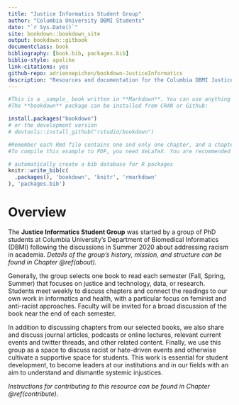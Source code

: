 ```yaml
--- 
title: "Justice Informatics Student Group"
author: "Columbia University DBMI Students"
date: "`r Sys.Date()`"
site: bookdown::bookdown_site
output: bookdown::gitbook
documentclass: book
bibliography: [book.bib, packages.bib]
biblio-style: apalike
link-citations: yes
github-repo: adriennepichon/bookdown-JusticeInformatics
description: "Resources and documentation for the Columbia DBMI Justice Informatics Student Group."
---
```



```r
#This is a _sample_ book written in **Markdown**. You can use anything that Pandoc's Markdown supports, e.g., a math equation $a^2 + b^2 = c^2$.
#The **bookdown** package can be installed from CRAN or Github:

install.packages("bookdown")
# or the development version
# devtools::install_github("rstudio/bookdown")
```

```r
#Remember each Rmd file contains one and only one chapter, and a chapter is defined by the first-level heading `#`.
#To compile this example to PDF, you need XeLaTeX. You are recommended to install TinyTeX (which includes XeLaTeX): <https://yihui.name/tinytex/>.

# automatically create a bib database for R packages
knitr::write_bib(c(
  .packages(), 'bookdown', 'knitr', 'rmarkdown'
), 'packages.bib')
```

# Overview

The **Justice Informatics Student Group** was started by a group of PhD students at Columbia University's Department of Biomedical Informatics (DBMI) following the discussions in Summer 2020 about addressing racism in academia. _Details of the group's history, mission, and structure can be found in Chapter \@ref(about)._

Generally, the group selects one book to read each semester (Fall, Spring, Summer) that focuses on justice and technology, data, or research. Students meet weekly to discuss chapters and connect the readings to our own work in informatics and health, with a particular focus on feminist and anti-racist approaches. Faculty will be invited for a broad discussion of the book near the end of each semester.

In addition to discussing chapters from our selected books, we also share and discuss journal articles, podcasts or online lectures, relevant current events and twitter threads, and other related content. Finally, we use this group as a space to discuss racist or hate-driven events and otherwise cultivate a supportive space for students. This work is essential for student development, to become leaders at our institutions and in our fields with an aim to understand and dismantle systemic injustices.


_Instructions for contributing to this resource can be found in Chapter \@ref(contribute)._


